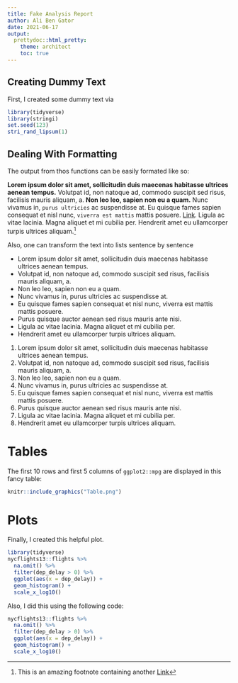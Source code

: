 ```yaml
---
title: Fake Analysis Report
author: Ali Ben Gator
date: 2021-06-17
output:
  prettydoc::html_pretty:
    theme: architect
    toc: true
---
```


## Creating Dummy Text

First, I created some dummy text via

```r
library(tidyverse)
library(stringi)
set.seed(123)
stri_rand_lipsum(1)
```

## Dealing With Formatting

The output from thos functions can be easily formated like so:

**Lorem ipsum dolor sit amet, sollicitudin duis maecenas habitasse ultrices aenean tempus.** Volutpat id, non natoque ad, commodo suscipit sed risus, facilisis mauris aliquam, a. **Non leo leo, sapien non eu a quam.** Nunc vivamus in, `purus ultricies` ac suspendisse at. Eu quisque fames sapien consequat et nisl nunc, `viverra est mattis` mattis posuere. [Link](Purus quisque auctor aenean sed risus mauris ante nisi). Ligula ac vitae lacinia. Magna aliquet et mi cubilia per. Hendrerit amet eu ullamcorper turpis ultrices aliquam.^[This is an amazing footnote containing another [Link](Link)]

Also, one can transform the text into lists sentence by sentence

* Lorem ipsum dolor sit amet, sollicitudin duis maecenas habitasse ultrices aenean tempus.
* Volutpat id, non natoque ad, commodo suscipit sed risus, facilisis mauris aliquam, a.
* Non leo leo, sapien non eu a quam.
* Nunc vivamus in, purus ultricies ac suspendisse at.
* Eu quisque fames sapien consequat et nisl nunc, viverra est mattis mattis posuere.
* Purus quisque auctor aenean sed risus mauris ante nisi.
* Ligula ac vitae lacinia. Magna aliquet et mi cubilia per.
* Hendrerit amet eu ullamcorper turpis ultrices aliquam.
1. Lorem ipsum dolor sit amet, sollicitudin duis maecenas habitasse ultrices aenean tempus.
1. Volutpat id, non natoque ad, commodo suscipit sed risus, facilisis mauris aliquam, a.
1. Non leo leo, sapien non eu a quam.
1. Nunc vivamus in, purus ultricies ac suspendisse at.
1. Eu quisque fames sapien consequat et nisl nunc, viverra est mattis mattis posuere.
1. Purus quisque auctor aenean sed risus mauris ante nisi.
1. Ligula ac vitae lacinia. Magna aliquet et mi cubilia per.
1. Hendrerit amet eu ullamcorper turpis ultrices aliquam.

# Tables
The first 10 rows and first 5 columns of `ggplot2::mpg` are displayed in this fancy table:

```r
knitr::include_graphics("Table.png")
```

# Plots

Finally, I created this helpful plot.

```r
library(tidyverse)
nycflights13::flights %>% 
  na.omit() %>% 
  filter(dep_delay > 0) %>% 
  ggplot(aes(x = dep_delay)) +
  geom_histogram() + 
  scale_x_log10()
```

Also, I did this using the following code:

```r
nycflights13::flights %>% 
  na.omit() %>% 
  filter(dep_delay > 0) %>% 
  ggplot(aes(x = dep_delay)) +
  geom_histogram() + 
  scale_x_log10()
```

